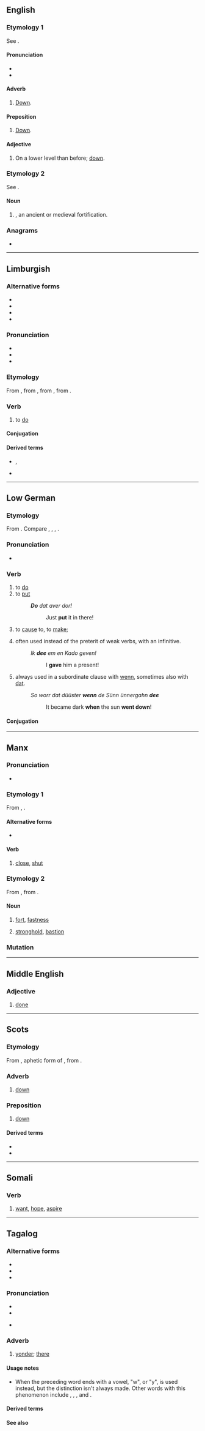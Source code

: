 {{also|do-on}}
==English==

===Etymology 1===
See {{l|en|down|id=direction}}.

====Pronunciation====
* {{IPA|en|/duːn/}}
* {{rhymes|en|uːn|s=1}}

====Adverb====
{{en-adv|-}}

# {{lb|en|Geordie}} [[down|Down]].

====Preposition====
{{en-prep}}

# {{lb|en|Geordie}} [[down|Down]].

====Adjective====
{{en-adj|-}}

# {{lb|en|Geordie}} On a lower level than before; [[down]].

===Etymology 2===
{{senseid|en|dun|tag=p}} See {{l|en|dun|id=fort}}.{{senseid-close|tag=p}}

====Noun====
{{en-noun}}

# {{alternative form of|en|dun|id=fort}}, an ancient or medieval fortification.

===Anagrams===
* {{anagrams|en|a=dnoo|Ondo|dono}}

----

==Limburgish==

===Alternative forms===
* {{alter|li|doen||some dialects|Maastrichtian}}
* {{alter|li|doeë||Southeast Limburgish|Voeren}}
* {{alter|li|doëne|doë||Eupen}}
* {{alter|li|duon||Krefeld}}

===Pronunciation===
* {{IPA|li|/doːn/}}
* {{hyphenation|li|doon}}
* {{rhymes|li|oːn|s=1}}

===Etymology===
{{root|li|ine-pro|*dʰeh₁-}}
From {{inh|li|dum|doen}}, from {{inh|li|odt|duon}}, from {{inh|li|gem-pro|*dōną}}, from {{der|li|ine-pro|*dʰeh₁-}}.

===Verb===
{{head|li|verb}}

# to [[do]]

====Conjugation====
{{li-conj-auto}}

====Derived terms====
* {{l|li|euverdoon}}, {{l|li|óppernuuj doon}}
* {{l|li|euverdoonder}}

----

==Low German==

===Etymology===
{{root|nds|ine-pro|*dʰeh₁-}} {{dercat|nds|osx|gmw-pro|gem-pro|ine-pro|inh=4}}
From {{inh|nds|gml|dôn}}. Compare {{cog|nds|doen}}, {{cog|fy|dwaan}}, {{cog|en|do}}, {{cog|de|tun}}.

===Pronunciation===
* {{IPA|nds|/doʊ̯n/}}

===Verb===
{{head|nds|verb|third-person singular simple present|deit|past tense|dee|past participle|daan|auxiliary verb|hebben}}

# to [[do]]
# to [[put]]
#: '''''Do''' dat aver dor!''
#:: Just '''put''' it in there!
# {{lb|nds|auxiliary}} to [[cause]] to, to [[make]]; {{non-gloss definition|forms [[causative]] verbs}}
# {{lb|nds|auxiliary|preterite}} often used instead of the preterit of weak verbs, with an infinitive.
#: ''Ik '''dee''' em en Kado geven!''
#:: I '''gave''' him a present!
# {{lb|nds|auxiliary|preterite}} always used in a subordinate clause with [[wenn]], sometimes also with [[dat]].
#: ''So worr dat düüster '''wenn''' de Sünn ünnergahn '''dee'''''
#:: It became dark '''when''' the sun '''went down'''!

====Conjugation====
{{nds-conj-table<!--
-->|head=''doon'' (irregular verb)<!--

Present indicative
-->|do<!--
-->|deist<!--
-->|deit<!--
-->|doot<!--

Past indicative
-->|dee<!--
-->|deest<!--
-->|dee<!--
-->|deen<!--

Imperative
-->|do<!--
-->|doot<!--

Participles
-->|doon<!--
-->|daan<!--
-->}}

----

==Manx==

===Pronunciation===
* {{IPA|gv|/duːn/}}

===Etymology 1===
From {{inh|gv|sga|dúnaid}}, {{m|sga|dúinid||shuts, closes; blocks, obstructs; joins, clasps; closes, ends}}.

====Alternative forms====
* {{l|gv|dooin}}

====Verb====
{{gv-verb|past=ghoon|futind=doonee|vn=dooney|pp=doont}}

# [[close]], [[shut]]

===Etymology 2===
From {{inh|gv|sga|dún}}, from {{inh|gv|cel-pro|*dūnom||stronghold}}.

====Noun====
{{gv-noun|m|doonyn|doon}}

# [[fort]], [[fastness]]
#: {{ux|gv|Ta'n '''doon''' ard erskyn y valley.|The '''fort''' commands the town.|inline=1}}
# [[stronghold]], [[bastion]]

===Mutation===
{{gv-mut-cons|d|oon}}

----

==Middle English==

===Adjective===
{{head|enm|adjective}}

# [[done]]

----

==Scots==

===Etymology===
From {{inh|sco|ang|dūne}}, aphetic form of {{m|ang|adūne}}, from {{m|ang|[[of]] [[dūn]]e||off the hill}}.

===Adverb===
{{sco-adv}}

# [[down]]

: {{quote-song|sco|1852-1859|William Douglas of Fingland|Annie Laurie|Scottish Songs|http://ks.petruccimusiclibrary.org/files/imglnks/usimg/4/4a/IMSLP275292-PMLP447045-Scottish_Songs.pdf|author=Lady John Scott|/ Maxwelton braes are bonnie, / Where early fa's the dew, / And its there that Annie Laurie, / Gie'd me her promise true / Gie'd me her promise true, / Which ne'er forgot shall be, / And for bonnie Annie Laurie / I'd lay me '''doon''' and dee.}}

===Preposition===
{{sco-prep}}

# [[down]]

====Derived terms====
* {{l|sco|adoon}}
* {{l|sco|doon the stair}}

----

==Somali==

===Verb===
{{head|so|verb}}

# [[want]], [[hope]], [[aspire]]
#: {{uxi|so|shaqo orod '''doon'''|to '''aspire''' to work}}

----

==Tagalog==

===Alternative forms===
* {{l|tl|roon}}
* {{l|tl|do'n}}
* {{l|tl|ro'n}}

===Pronunciation===
* {{hyph|tl|do|on}}
* {{tl-IPA|do7ón}}
* {{tl-IPA|don}} {{q|colloquial}}

===Adverb===
{{tl-adv|doón}}

# [[yonder]]; [[there]] {{gl|far from both the speaker and the person addressed}}

====Usage notes====
* When the preceding word ends with a vowel, "w", or "y", {{l|tl|roon}} is used instead, but the distinction isn't always made. Other words with this phenomenon include {{l|tl|dito}}, {{l|tl|diyan}}, {{l|tl|daw}}, and {{l|tl|din}}.

====Derived terms====
{{der3|tl|naroroon|naroon|paroo't-parito|pumaroon|paroroon|bukad sa roon|kinaroroonan|magkaroon|pagkakaroon|pagparoon|paroonan|nandoon|tagaroon}}

====See also====
{{tl-dem pronouns}}